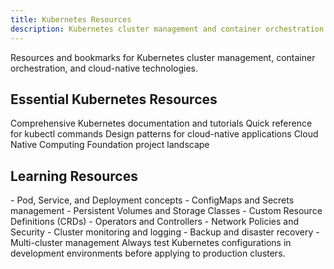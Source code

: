 ```yaml
---
title: Kubernetes Resources
description: Kubernetes cluster management and container orchestration
---
```


<Card title="Kubernetes & Container Orchestration" icon="kubernetes">
  Resources and bookmarks for Kubernetes cluster management, container orchestration, and cloud-native technologies.
</Card>

## Essential Kubernetes Resources

<CardGroup cols={2}>
  <Card title="Official Documentation" href="https://kubernetes.io/docs/" icon="book">
    Comprehensive Kubernetes documentation and tutorials
  </Card>
  <Card title="kubectl Cheat Sheet" href="https://kubernetes.io/docs/reference/kubectl/cheatsheet/" icon="terminal">
    Quick reference for kubectl commands
  </Card>
  <Card title="Kubernetes Patterns" href="https://k8spatterns.io/" icon="puzzle-piece">
    Design patterns for cloud-native applications
  </Card>
  <Card title="CNCF Landscape" href="https://landscape.cncf.io/" icon="map">
    Cloud Native Computing Foundation project landscape
  </Card>
</CardGroup>

## Learning Resources

<Tabs>
  <Tab title="Fundamentals">
    - Pod, Service, and Deployment concepts
    - ConfigMaps and Secrets management
    - Persistent Volumes and Storage Classes
  </Tab>
  <Tab title="Advanced Topics">
    - Custom Resource Definitions (CRDs)
    - Operators and Controllers
    - Network Policies and Security
  </Tab>
  <Tab title="Operations">
    - Cluster monitoring and logging
    - Backup and disaster recovery
    - Multi-cluster management
  </Tab>
</Tabs>

<Warning>
  Always test Kubernetes configurations in development environments before applying to production clusters.
</Warning>